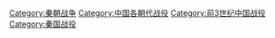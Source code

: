 [[Category:秦朝战争|Category:秦朝战争]]
[[Category:中国各朝代战役|Category:中国各朝代战役]]
[[Category:前3世纪中国战役|Category:前3世纪中国战役]]
[[Category:秦国战役|Category:秦国战役]]
